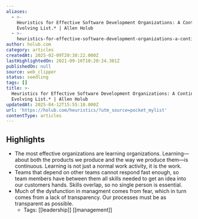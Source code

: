 ```yaml
---
aliases:
  - >-
    Heuristics for Effective Software Development Organizations: A Continuously
    Evolving List.* | Allen Holub
  - >-
    heuristics-for-effective-software-development-organizations-a-continuously-evolving-list.--allen-holub
author: holub.com
category: articles
createdAt: 2025-02-09T20:38:22.000Z
lastHighlightedOn: 2021-09-16T10:20:24.301Z
publishedOn: null
source: web_clipper
status: seedling
tags: []
title: >-
  Heuristics for Effective Software Development Organizations: A Continuously
  Evolving List.* | Allen Holub
updatedAt: 2025-04-12T15:55:18.000Z
url: 'https://holub.com/heuristics/?utm_source=pocket_mylist'
contentType: articles
---
```

## Highlights

- The most effective organizations are learning organizations. Learning—about both the products we produce and the way we produce them—is continuous. Learning is not just a normal work activity, it is the work.
- Teams that depend on other teams cannot respond fast enough, so team members have between them all skills needed to get an idea into our customers hands. Skills overlap, so no single person is essential.
- Much of the dysfunction in managment comes from fear, which in turn comes from a lack of transparency. Our processes must be as transparent as possible.
    - Tags: [[leadership]] [[management]]
